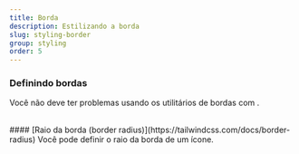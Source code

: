 ```yaml
---
title: Borda
description: Estilizando a borda
slug: styling-border
group: styling
order: 5
---
```



### Definindo bordas

Você não deve ter problemas usando os utilitários de bordas com <RocketIconsText />.

<br />
#### [Raio da borda (border radius)](https://tailwindcss.com/docs/border-radius) Você pode definir
o raio da borda de um ícone.
